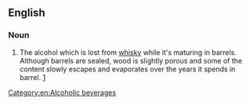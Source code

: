 ==English==

===Noun===
{{en-noun|sg=[[angel]][['s]] [[dram]]|-}}

# {{context|alcohol production}} The alcohol which is lost from [[whisky]] while it's maturing in barrels.  Although barrels are sealed, wood is slightly porous and some of the content slowly escapes and evaporates over the years it spends in barrel. [http://www.freeduty.com/en/showknow.php?cat=21&chap=9]<!-- this is a manufacturer, also seen the term explained on TV one time, somewhere -->

[[Category:en:Alcoholic beverages]]<!-- is there a category for the technology of alcohol production as opposed to the resulting drinks? -->